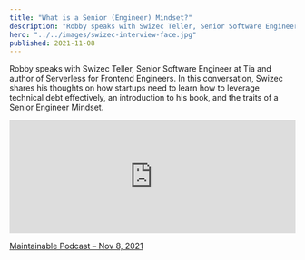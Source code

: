 ```yaml
---
title: "What is a Senior (Engineer) Mindset?"
description: "Robby speaks with Swizec Teller, Senior Software Engineer at Tia and author of Serverless for Frontend Engineers. In this conversation, Swizec shares his thoughts on how startups need to learn how to leverage technical debt effectively, an introduction to his book, and the traits of a Senior Engineer Mindset."
hero: "../../images/swizec-interview-face.jpg"
published: 2021-11-08
---
```


Robby speaks with Swizec Teller, Senior Software Engineer at Tia and author of Serverless for Frontend Engineers. In this conversation, Swizec shares his thoughts on how startups need to learn how to leverage technical debt effectively, an introduction to his book, and the traits of a Senior Engineer Mindset.

<iframe
  height="200px"
  width="100%"
  frameborder="no"
  scrolling="no"
  seamless
  src="https://player.simplecast.com/b1446bc7-e82d-4029-b3e5-1855f30695bf?dark=false"
></iframe>

[Maintainable Podcast – Nov 8, 2021](https://maintainable.fm/episodes/swizec-teller-sr-engineer-mindset)
